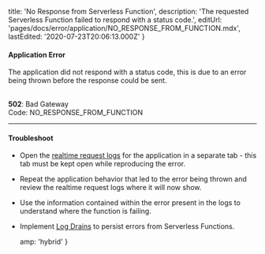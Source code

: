 
  title: 'No Response from Serverless Function',
  description:
    'The requested Serverless Function failed to respond with a status code.',
  editUrl: 'pages/docs/error/application/NO_RESPONSE_FROM_FUNCTION.mdx',
  lastEdited: '2020-07-23T20:06:13.000Z'
}

#### Application Error

The application did not respond with a status code, this is due to an error being thrown before the response could be sent.

<br />

<Note label={false}>
  <b>502</b>: Bad Gateway
  <br />
  Code: <InlineCode>NO_RESPONSE_FROM_FUNCTION</InlineCode>
</Note>

---

#### Troubleshoot

- Open the [realtime request logs](/knowledge/where-are-vercel-logs#function-logs) for the application in a separate tab - this tab must be kept open while reproducing the error.
- Repeat the application behavior that led to the error being thrown and review the realtime request logs where it will now show.
- Use the information contained within the error present in the logs to understand where the function is failing.
- Implement [Log Drains](/blog/log-drains) to persist errors from Serverless Functions.


  amp: 'hybrid'
}
